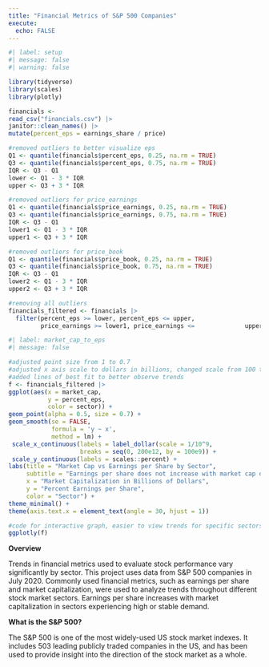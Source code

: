 ```yaml
---
title: "Financial Metrics of S&P 500 Companies"
execute:
  echo: FALSE
---
```


```r
#| label: setup
#| message: false
#| warning: false

library(tidyverse)
library(scales)
library(plotly)

financials <- 
read_csv("financials.csv") |>
janitor::clean_names() |>
mutate(percent_eps = earnings_share / price)

#removed outliers to better visualize eps
Q1 <- quantile(financials$percent_eps, 0.25, na.rm = TRUE)
Q3 <- quantile(financials$percent_eps, 0.75, na.rm = TRUE)
IQR <- Q3 - Q1
lower <- Q1 - 3 * IQR
upper <- Q3 + 3 * IQR

#removed outliers for price_earnings
Q1 <- quantile(financials$price_earnings, 0.25, na.rm = TRUE)
Q3 <- quantile(financials$price_earnings, 0.75, na.rm = TRUE)
IQR <- Q3 - Q1
lower1 <- Q1 - 3 * IQR
upper1 <- Q3 + 3 * IQR

#removed outliers for price_book 
Q1 <- quantile(financials$price_book, 0.25, na.rm = TRUE)
Q3 <- quantile(financials$price_book, 0.75, na.rm = TRUE)
IQR <- Q3 - Q1
lower2 <- Q1 - 3 * IQR
upper2 <- Q3 + 3 * IQR

#removing all outliers
financials_filtered <- financials |>
  filter(percent_eps >= lower, percent_eps <= upper,
         price_earnings >= lower1, price_earnings <=              upper1, price_book >= lower2, price_book <=              upper2)

```

```r
#| label: market_cap_to_eps
#| message: false

#adjusted point size from 1 to 0.7
#adjusted x axis scale to dollars in billions, changed scale from 100 to 400 to make it easier to read
#added lines of best fit to better observe trends
f <- financials_filtered |>
ggplot(aes(x = market_cap,
           y = percent_eps,
           color = sector)) +
geom_point(alpha = 0.5, size = 0.7) +
geom_smooth(se = FALSE,
            formula = 'y ~ x',
            method = lm) +
 scale_x_continuous(labels = label_dollar(scale = 1/10^9,                              suffix = "B"),
                    breaks = seq(0, 200e12, by = 100e9)) +
 scale_y_continuous(labels = scales::percent) +
labs(title = "Market Cap vs Earnings per Share by Sector",
     subtitle = "Earnings per share does not increase with market cap or sector",
     x = "Market Capitalization in Billions of Dollars",
     y = "Percent Earnings per Share", 
     color = "Sector") +
theme_minimal() +
theme(axis.text.x = element_text(angle = 30, hjust = 1))

#code for interactive graph, easier to view trends for specific sectors
ggplotly(f)
```

**Overview**

Trends in financial metrics used to evaluate stock performance vary significantly by sector. This project uses data from S&P 500 companies in July 2020. Commonly used financial metrics, such as earnings per share and market capitalization, were used to analyze trends throughout different stock market sectors. Earnings per share increases with market capitalization in sectors experiencing high or stable demand. 

**What is the S&P 500?**

The S&P 500 is one of the most widely-used US stock market indexes. It includes 503 leading publicly traded companies in the US, and has been used to provide insight into the direction of the stock market as a whole.
